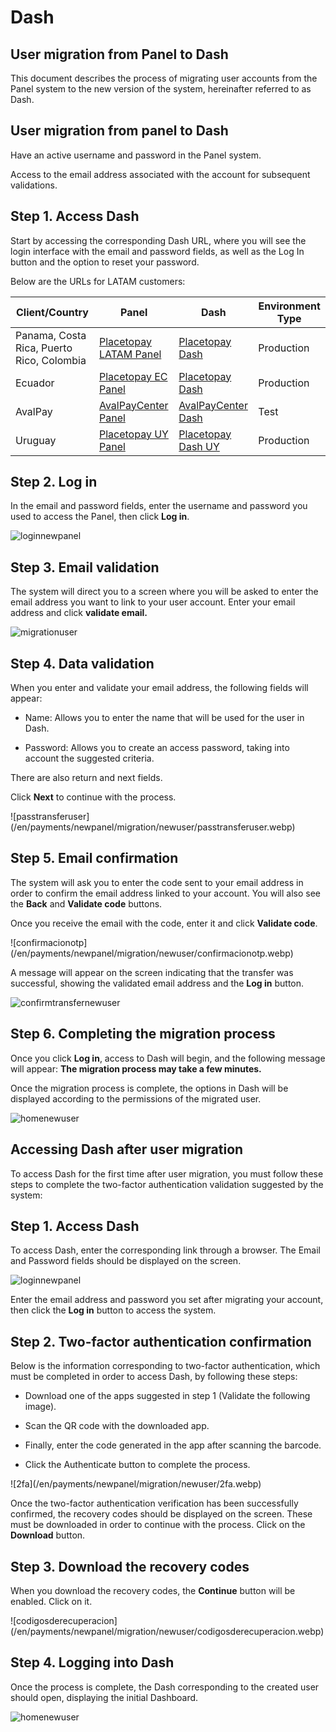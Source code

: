 

# Dash

## User migration from Panel to Dash

This document describes the process of migrating user accounts from the Panel system to the new version of the system, hereinafter referred to as Dash.

## User migration from panel to Dash 

<Note type="error"> Have an active username and password in the Panel system.</Note>

<Note type="error"> Access to the email address associated with the account for subsequent validations.</Note>

## Step 1. Access Dash

Start by accessing the corresponding Dash URL, where you will see the login interface with the email and password fields, as well as the Log In button and the option to reset your password.  

Below are the URLs for LATAM customers: 

| Client/Country  | Panel                         | Dash                                                      | Environment Type |
|-----------------|-----------------------------------|----------------------------------------------------------------|------------------|
| Panama, Costa Rica, Puerto Rico, Colombia | [Placetopay LATAM Panel](https://panel.placetopay.com/)     | [Placetopay Dash](https://dash.placetopay.com/login)          | Production       |
| Ecuador          | [Placetopay EC Panel](https://panel.placetopay.ec/)    | [Placetopay Dash](https://dash.placetopay.ec/login)           | Production       |
| AvalPay          | [AvalPayCenter Panel](https://admin.test.avalpaycenter.com/) | [AvalPayCenter Dash](https://dash-test-gou.placetopay.com/login) | Test             |
| Uruguay          | [Placetopay UY Panel](https://panel.placetopay.uy/)    | [Placetopay Dash UY](https://dash.placetopay.uy/login)        | Production       |

## Step 2. Log in

In the email and password fields, enter the username and password you used to access the Panel, then click **Log in**.  

![loginnewpanel](/en/payments/newpanel/migration/newuser/loginnewpanel.webp)

## Step 3. Email validation

The system will direct you to a screen where you will be asked to enter the email address you want to link to your user account. Enter your email address and click **validate email.**  

![migrationuser](/en/payments/newpanel/migration/newuser/migrationuser.webp)

## Step 4. Data validation

When you enter and validate your email address, the following fields will appear:

- Name: Allows you to enter the name that will be used for the user in Dash. 

- Password: Allows you to create an access password, taking into account the suggested criteria.  

There are also return and next fields.  

Click **Next** to continue with the process.  

<CenteredContainer>
![passtransferuser](/en/payments/newpanel/migration/newuser/passtransferuser.webp)
</CenteredContainer>

## Step 5. Email confirmation

The system will ask you to enter the code sent to your email address in order to confirm the email address linked to your account. You will also see the **Back** and **Validate code** buttons.  

Once you receive the email with the code, enter it and click **Validate code**.  

<CenteredContainer>
![confirmacionotp](/en/payments/newpanel/migration/newuser/confirmacionotp.webp)
</CenteredContainer>

A message will appear on the screen indicating that the transfer was successful, showing the validated email address and the **Log in** button.

![confirmtransfernewuser](/en/payments/newpanel/migration/newuser/confirmtransfernewuser.webp)

## Step 6. Completing the migration process

Once you click **Log in**, access to Dash will begin, and the following message will appear: **The migration process may take a few minutes.**

Once the migration process is complete, the options in Dash will be displayed according to the permissions of the migrated user.  

![homenewuser](/en/payments/newpanel/migration/newuser/homenewuser.webp)

## Accessing Dash after user migration

To access Dash for the first time after user migration, you must follow these steps to complete the two-factor authentication validation suggested by the system:  

## Step 1. Access Dash

To access Dash, enter the corresponding link through a browser. The Email and Password fields should be displayed on the screen.  

![loginnewpanel](/en/payments/newpanel/migration/newuser/loginnewpanel.webp)

Enter the email address and password you set after migrating your account, then click the **Log in** button to access the system.  

## Step 2. Two-factor authentication confirmation

Below is the information corresponding to two-factor authentication, which must be completed in order to access Dash, by following these steps: 

- Download one of the apps suggested in step 1 (Validate the following image).

- Scan the QR code with the downloaded app.

- Finally, enter the code generated in the app after scanning the barcode.

- Click the Authenticate button to complete the process.

<CenteredContainer>
![2fa](/en/payments/newpanel/migration/newuser/2fa.webp)
</CenteredContainer>

Once the two-factor authentication verification has been successfully confirmed, the recovery codes should be displayed on the screen. These must be downloaded in order to continue with the process. Click on the **Download** button.  

## Step 3. Download the recovery codes

When you download the recovery codes, the **Continue** button will be enabled. Click on it. 

<CenteredContainer>
![codigosderecuperacion](/en/payments/newpanel/migration/newuser/codigosderecuperacion.webp)
</CenteredContainer>

## Step 4. Logging into Dash

Once the process is complete, the Dash corresponding to the created user should open, displaying the initial Dashboard.  

![homenewuser](/en/payments/newpanel/migration/newuser/homenewuser.webp)
